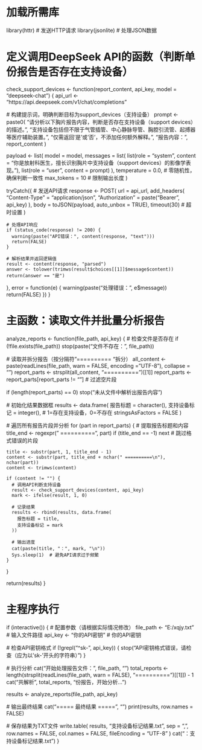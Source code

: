 # 加载所需库
library(httr)    # 发送HTTP请求
library(jsonlite) # 处理JSON数据

# 定义调用DeepSeek API的函数（判断单份报告是否存在支持设备）
check_support_devices <- function(report_content, api_key, model = "deepseek-chat") {
  api_url <- "https://api.deepseek.com/v1/chat/completions"
  
  # 构建提示词，明确判断目标为support_devices（支持设备）
  prompt <- paste0(
    "请分析以下胸片报告内容，判断是否存在支持设备（support devices）的描述。\n",
    "支持设备包括但不限于气管插管、中心静脉导管、胸腔引流管、起搏器等医疗辅助装置。\n",
    "仅需返回'是'或'否'，不添加任何额外解释。\n\n",
    "报告内容：\n", report_content
  )
  
  payload <- list(
    model = model,
    messages = list(
      list(role = "system", content = "你是放射科医生，擅长识别胸片中支持设备（support devices）的影像学表现。"),
      list(role = "user", content = prompt)
    ),
    temperature = 0.0,  # 零随机性，确保判断一致性
    max_tokens = 10     # 限制输出长度
  )
  
  tryCatch({
    # 发送API请求
    response <- POST(
      url = api_url,
      add_headers(
        "Content-Type" = "application/json",
        "Authorization" = paste("Bearer", api_key)
      ),
      body = toJSON(payload, auto_unbox = TRUE),
      timeout(30)  # 超时设置
    )
    
    # 处理API响应
    if (status_code(response) != 200) {
      warning(paste("API错误：", content(response, "text")))
      return(FALSE)
    }
    
    # 解析结果并返回逻辑值
    result <- content(response, "parsed")
    answer <- tolower(trimws(result$choices[[1]]$message$content))
    return(answer == "是")
    
  }, error = function(e) {
    warning(paste("处理错误：", e$message))
    return(FALSE)
  })
}

# 主函数：读取文件并批量分析报告
analyze_reports <- function(file_path, api_key) {
  # 检查文件是否存在
  if (!file.exists(file_path)) stop(paste("文件不存在：", file_path))
  
  # 读取并拆分报告（按分隔符"========== "拆分）
  all_content <- paste(readLines(file_path, warn = FALSE, encoding = "UTF-8"), collapse = "\n")
  report_parts <- strsplit(all_content, "========== ")[[1]]
  report_parts <- report_parts[report_parts != ""]  # 过滤空片段
  
  if (length(report_parts) == 0) stop("未从文件中解析出报告内容")
  
  # 初始化结果数据框
  results <- data.frame(
    报告标题 = character(),
    支持设备标记 = integer(),  # 1=存在支持设备，0=不存在
    stringsAsFactors = FALSE
  )
  
  # 遍历所有报告片段并分析
  for (part in report_parts) {
    # 提取报告标题和内容
    title_end <- regexpr(" ==========\n", part)
    if (title_end == -1) next  # 跳过格式错误的片段
    
    title <- substr(part, 1, title_end - 1)
    content <- substr(part, title_end + nchar(" ==========\n"), nchar(part))
    content <- trimws(content)
    
    if (content != "") {
      # 调用API判断支持设备
      result <- check_support_devices(content, api_key)
      mark <- ifelse(result, 1, 0)
      
      # 记录结果
      results <- rbind(results, data.frame(
        报告标题 = title,
        支持设备标记 = mark
      ))
      
      # 输出进度
      cat(paste(title, "：", mark, "\n"))
      Sys.sleep(1)  # 避免API请求过于频繁
    }
  }
  
  return(results)
}

# 主程序执行
if (interactive()) {
  # 配置参数（请根据实际情况修改）
  file_path <- "E:/xqjy.txt"  # 输入文件路径
  api_key <- "你的API密钥"  # 你的API密钥
  
  # 检查API密钥格式
  if (!grepl("^sk-", api_key)) {
    stop("API密钥格式错误，请检查（应为以'sk-'开头的字符串）")
  }
  
  # 执行分析
  cat("开始处理报告文件：", file_path, "\n")
  total_reports <- length(strsplit(readLines(file_path, warn = FALSE), "========== ")[[1]]) - 1
  cat("共解析", total_reports, "份报告，开始分析...\n\n")
  
  results <- analyze_reports(file_path, api_key)
  
  # 输出最终结果
  cat("\n===== 最终结果 =====", "\n")
  print(results, row.names = FALSE)
  
  # 保存结果为TXT文件
  write.table(
    results, 
    "支持设备标记结果.txt", 
    sep = ",", 
    row.names = FALSE, 
    col.names = FALSE, 
    fileEncoding = "UTF-8"
  )
  cat("\n结果已保存至：支持设备标记结果.txt\n")
}